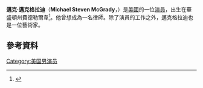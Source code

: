 {{Infobox person
| image           =
| image_size      = 
| birth_date      = {{Birth date and age|1960|3|30}}
| birth_place     = 美國[[費德勒爾韋|費德勒爾韋]]
| birth_name      = Michael Steven McGrady 
| occupation      = 演員、畫家、藝術家
| years_active    = 1983–現在
| spouse          = Ilka McGrady; 3兒}}
'''邁克·邁克格拉迪'''（'''Michael Steven McGrady'''，{{bd|1960年|3月30日}}）是[[美國|美國]]的一位[[演員|演員]]，出生在華盛頓州費德勒爾韋<ref>{{cite web|url=http://www.modelmayhem.com/1582730|title=Hunter McGrady profile|publisher=ModelMayhem.com|accessdate=2011-09-02|archive-date=2016-03-04|archive-url=https://web.archive.org/web/20160304111735/http://www.modelmayhem.com/1582730|dead-url=no}}</ref>。他曾想成為一名律師。除了演員的工作之外，邁克格拉迪也是一位藝術家。
==參考資料==
{{reflist}}
[[Category:美国男演员|Category:美国男演员]]
{{US-bio-stub}}